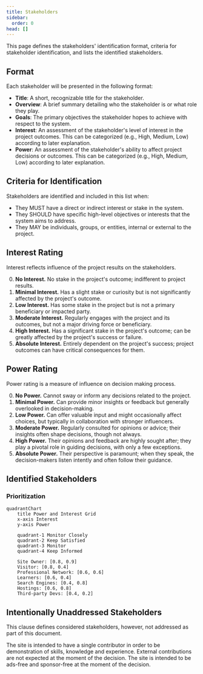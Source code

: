 ```yaml
---
title: Stakeholders
sidebar:
  order: 0
head: []
---
```



This page defines the stakeholders' identification format, criteria for stakeholder identification, and lists the identified stakeholders.

## Format

Each stakeholder will be presented in the following format:

- **Title**: A short, recognizable title for the stakeholder.
- **Overview**: A brief summary detailing who the stakeholder is or what role they play.
- **Goals**: The primary objectives the stakeholder hopes to achieve with respect to the system.
- **Interest**: An assessment of the stakeholder's level of interest in the project outcomes. This can be categorized (e.g., High, Medium, Low) according to later explanation.
- **Power**: An assessment of the stakeholder's ability to affect project decisions or outcomes. This can be categorized (e.g., High, Medium, Low) according to later explanation.

## Criteria for Identification

Stakeholders are identified and included in this list when:

- They MUST have a direct or indirect interest or stake in the system.
- They SHOULD have specific high-level objectives or interests that the system aims to address.
- They MAY be individuals, groups, or entities, internal or external to the project.

## Interest Rating

Interest reflects influence of the project results on the stakeholders.

0. **No Interest.** No stake in the project's outcome; indifferent to project results.
1. **Minimal Interest.** Has a slight stake or curiosity but is not significantly affected by the project's outcome.
2. **Low Interest.** Has some stake in the project but is not a primary beneficiary or impacted party.
3. **Moderate Interest.** Regularly engages with the project and its outcomes, but not a major driving force or beneficiary.
4. **High Interest.** Has a significant stake in the project's outcome; can be greatly affected by the project's success or failure.
5. **Absolute Interest.** Entirely dependent on the project's success; project outcomes can have critical consequences for them.

## Power Rating

Power rating is a measure of influence on decision making process.

0. **No Power.** Cannot sway or inform any decisions related to the project.
1. **Minimal Power.** Can provide minor insights or feedback but generally overlooked in decision-making.
2. **Low Power.** Can offer valuable input and might occasionally affect choices, but typically in collaboration with stronger influencers.
3. **Moderate Power.** Regularly consulted for opinions or advice; their insights often shape decisions, though not always.
4. **High Power.** Their opinions and feedback are highly sought after; they play a pivotal role in guiding decisions, with only a few exceptions.
5. **Absolute Power.** Their perspective is paramount; when they speak, the decision-makers listen intently and often follow their guidance.

## Identified Stakeholders

<CardGrid>
  <LinkCard title="Site Owner" href="./owner/" description="Owner and developer of the site (4, 5)" />
  <LinkCard title="Visitors" href="./visitors/" description="Main users of the site (4, 2)" />
  <LinkCard title="Professional Network" href="./professionals/" description="Members of professional circle (3, 3)" />
  <LinkCard title="Learners" href="./learners/" description="Inspiration and knowledge seekers (3, 2)" />
  <LinkCard title="Search Engines" href="./bots/" description="Search enginers and ranking bots (2, 4)" />
  <LinkCard title="Hostings" href="./hostings/" description="Hosting Service Providers (3, 4)" />
  <LinkCard title="Third Party Devs" href="./3dpdevs/" description="Third Part Software Developers (2, 1)" />
</CardGrid>

### Prioritization

```mermaid
quadrantChart
    title Power and Interest Grid
    x-axis Interest
    y-axis Power

    quadrant-1 Monitor Closely
    quadrant-2 Keep Satisfied
    quadrant-3 Monitor
    quadrant-4 Keep Informed

    Site Owner: [0.8, 0.9]
    Visitor: [0.8, 0.4]
    Professional Network: [0.6, 0.6]
    Learners: [0.6, 0.4]
    Search Engines: [0.4, 0.8]
    Hostings: [0.6, 0.8]
    Third-party Devs: [0.4, 0.2]
```

## Intentionally Unaddressed Stakeholders

This clause defines considered stakeholders, however, not addressed as part of this document.

<Tabs>
  <TabItem label="Content Contributors or Guest Posters">
    The site is intended to have a single contributor in order to be demonstration of skills, knowledge and experience.
    External contributions are not expected at the moment of the decision.
  </TabItem>
  <TabItem label="Advertisers or Sponsors">
    The site is intended to be ads-free and sponsor-free at the moment of the decision.
  </TabItem>
</Tabs>
